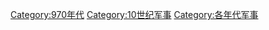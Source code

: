 [[Category:970年代|Category:970年代]]
[[Category:10世纪军事|Category:10世纪军事]]
[[Category:各年代军事|Category:各年代军事]]